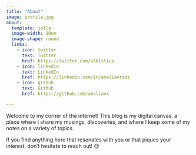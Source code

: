 ```yaml
---
title: "About"
image: profile.jpg
about:
  template: jolla
  image-width: 10em
  image-shape: round
  links:
    - icon: twitter
      text: Twitter
      href: https://twitter.com/alkistics
    - icon: linkedin
      text: LinkedIn
      href: https://linkedin.com/in/amaliavradi
    - icon: github
      text: Github
      href: https://github.com/amaliavr

---
```


Welcome to my corner of the internet! This blog is my digital canvas, a place where I share my musings, discoveries, and where I keep some of my notes on a variety of topics.

If you find anything here that resonates with you or that piques your interest, don't hesitate to reach out! 😊
